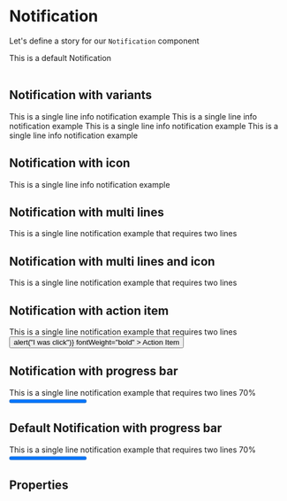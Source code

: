 
<Meta title="MDX/Notification" component={Notification} />

# Notification

Let's define a story for our `Notification` component

<Story name="Notification">
  <Notification>
    <Notification.Content>
      <Notification.Title>This is a default Notification</Notification.Title>
    </Notification.Content>
  </Notification>
</Story>

<br />
<br />

## Notification with variants

<Preview withToolbar>
  <Story name="Notification Variants">
    <Stack>
      <Notification variant="info" dismissable={true}>
        <Notification.Content>
          <Notification.Title>
            This is a single line info notification example
          </Notification.Title>
        </Notification.Content>
      </Notification>
      <Notification variant="error" dismissable={true}>
        <Notification.Content>
          <Notification.Title>
            This is a single line info notification example
          </Notification.Title>
        </Notification.Content>
      </Notification>
      <Notification variant="success" dismissable={true}>
        <Notification.Content>
          <Notification.Title>
            This is a single line info notification example
          </Notification.Title>
        </Notification.Content>
      </Notification>
      <Notification variant="warning" dismissable={true}>
        <Notification.Content>
          <Notification.Title>
            This is a single line info notification example
          </Notification.Title>
        </Notification.Content>
      </Notification>
    </Stack>
  </Story>
</Preview>

## Notification with icon

<Preview withToolbar>
  <Story name="Notification with icon">
    <Notification variant="info" dismissable={true}>
      <Notification.Content>
        <Notification.Icon icon="moon" mr={2} />
        <Notification.Title>
          This is a single line info notification example
        </Notification.Title>
      </Notification.Content>
    </Notification>
  </Story>
</Preview>

## Notification with multi lines

<Preview withToolbar>
  <Story name="Notification with multi lines">
    <Notification variant="info" dismissable={true}>
      <Notification.Content>
        <Notification.Title>
          This is a single line notification example that requires two lines
        </Notification.Title>
      </Notification.Content>
    </Notification>
  </Story>
</Preview>

## Notification with multi lines and icon

<Preview withToolbar>
  <Story name="Notification with multi lines and icon">
    <Notification variant="info" dismissable={true}>
      <Notification.Content>
        <Notification.Icon icon="test" />
        <Notification.Title>
          This is a single line notification example that requires two lines
        </Notification.Title>
      </Notification.Content>
    </Notification>
  </Story>
</Preview>

## Notification with action item

<Preview withToolbar>
  <Story name="Notification with action item">
    <Notification variant="info" dismissable={true}>
      <Notification.Content>
        <Notification.Title>
          This is a single line notification example that requires two lines
        </Notification.Title>
      </Notification.Content>
      <Box mt={5} mb={1}>
        <Button
          type="link"
          size="md"
          onClick={() => alert("I was click")}
          fontWeight="bold"
        >
          Action Item
        </Button>
      </Box>
    </Notification>
  </Story>
</Preview>

## Notification with progress bar

<Preview withToolbar>
  <Story name="Notification with progress bar">
    <Notification variant="info" dismissable={true}>
      <Notification.Content>
        <Notification.Title>
          This is a single line notification example that requires two lines
        </Notification.Title>
      </Notification.Content>
      <Flex mt={5} mb={1} align="center">
        <Heading as="h4" mr={4}>
          70%
        </Heading>
        <Progress variant="info" value="70"></Progress>
      </Flex>
    </Notification>
  </Story>
</Preview>

## Default Notification with progress bar

<Preview withToolbar>
  <Story name="Default Notification with progress bar">
    <Notification variant="default" dismissable={true}>
      <Notification.Content>
        <Notification.Title>
          This is a single line notification example that requires two lines
        </Notification.Title>
      </Notification.Content>
      <Flex mt={5} mb={1} align="center">
        <Heading as="h4" mr={4}>
          70%
        </Heading>
        <Progress variant="info" value="70"></Progress>
      </Flex>
    </Notification>
  </Story>
</Preview>

## Properties

<Props of={Notification} />
